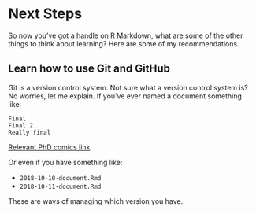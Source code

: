 # Next Steps

So now you've got a handle on R Markdown, what are some of the other things to think about learning?
Here are some of my recommendations.

## Learn how to use Git and GitHub

Git is a version control system. Not sure what a version control system is?
No worries, let me explain. If you've ever named a document something like:

```
Final
Final 2
Really final
```

[Relevant PhD comics link](http://phdcomics.com/comics/archive.php?comicid=1531)

Or even if you have something like:

- `2018-10-10-document.Rmd`
- `2018-10-11-document.Rmd`

These are ways of managing which version you have.
